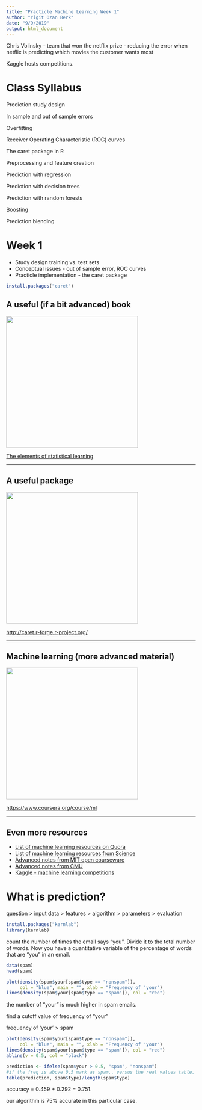 ```yaml
---
title: "Practicle Machine Learning Week 1"
author: "Yigit Ozan Berk"
date: "9/9/2019"
output: html_document
---
```


Chris Volinsky - team that won the netflix prize - reducing the error when netflix is predicting which movies the customer wants most

Kaggle hosts competitions.

# Class Syllabus
Prediction study design

In sample and out of sample errors

Overfitting

Receiver Operating Characteristic (ROC) curves

The caret package in R

Preprocessing and feature creation

Prediction with regression

Prediction with decision trees

Prediction with random forests

Boosting

Prediction blending


# Week 1

- Study design 
training vs. test sets
- Conceptual issues - out of sample error, ROC curves
- Practicle implementation - the caret package

```r
install.packages("caret")
```

## A useful (if a bit advanced) book

<img class=center src=../../assets/img/08_PredictionAndMachineLearning/elemlearn.png height=350>


[The elements of statistical learning](http://statweb.stanford.edu/~tibs/ElemStatLearn/)

---

## A useful package

<img class=center src=../../assets/img/08_PredictionAndMachineLearning/caret.png height=350>


[http://caret.r-forge.r-project.org/](http://caret.r-forge.r-project.org/)


---

## Machine learning (more advanced material)

<img class=center src=../../assets/img/08_PredictionAndMachineLearning/machinelearning.png height=350>


[https://www.coursera.org/course/ml](https://www.coursera.org/course/ml)


---

## Even more resources

* [List of machine learning resources on Quora](http://www.quora.com/Machine-Learning/What-are-some-good-resources-for-learning-about-machine-learning-Why)
* [List of machine learning resources from Science](http://www.sciencemag.org/site/feature/data/compsci/machine_learning.xhtml)
* [Advanced notes from MIT open courseware](http://ocw.mit.edu/courses/electrical-engineering-and-computer-science/6-867-machine-learning-fall-2006/lecture-notes/)
* [Advanced notes from CMU](http://www.stat.cmu.edu/~cshalizi/350/)
* [Kaggle - machine learning competitions](http://www.kaggle.com/)

# What is prediction?

question > input data > features > algorithm > parameters > evaluation

```r
install.packages("kernlab")
library(kernlab)
```

count the number of times the email says "you". Divide it to the total number of words. Now you have a quantitative variable of the percentage of words that are "you" in an email.


```r
data(spam)
head(spam)
```

```r
plot(density(spam$your[spam$type == "nonspam"]),
     col = "blue", main = "", xlab = "Frequency of 'your")
lines(density(spam$your[spam$type == "spam"]), col = "red")
```

the number of "your" is much higher in spam emails.

find a cutoff value of frequency of "your"

frequency of 'your' > spam

```r
plot(density(spam$your[spam$type == "nonspam"]),
     col = "blue", main = "", xlab = "Frequency of 'your")
lines(density(spam$your[spam$type == "spam"]), col = "red")
abline(v = 0.5, col = "black")
```

```r
prediction <- ifelse(spam$your > 0.5, "spam", "nonspam")
#if the freq is above 0.5 mark as spam.. versus the real values table.
table(prediction, spam$type)/length(spam$type)
```

accuracy = 0.459 + 0.292 = 0.751.

our algorithm is 75% accurate in this particular case.



